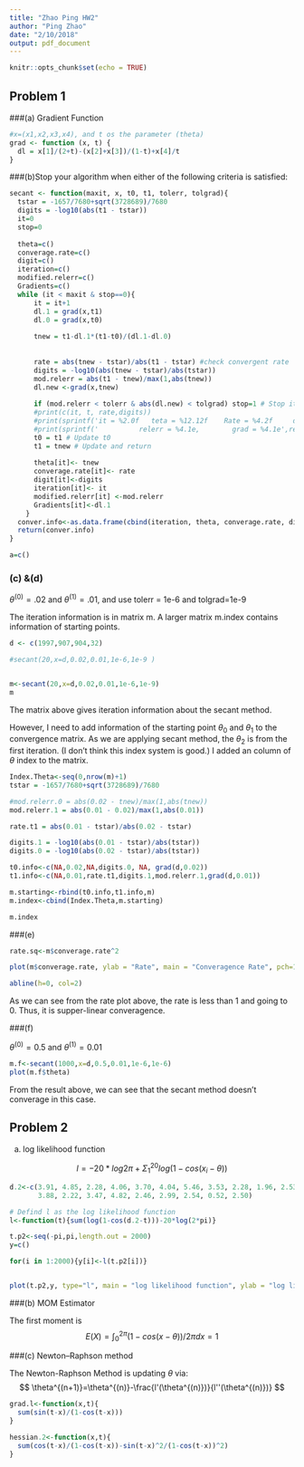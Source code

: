 ```yaml
---
title: "Zhao Ping HW2"
author: "Ping Zhao"
date: "2/10/2018"
output: pdf_document
---
```


```r
knitr::opts_chunk$set(echo = TRUE)
```

## Problem 1

###(a) Gradient Function
```r
#x=(x1,x2,x3,x4), and t os the parameter (theta)
grad <- function (x, t) {
  dl = x[1]/(2+t)-(x[2]+x[3])/(1-t)+x[4]/t
}


```




###(b)Stop your algorithm when either of the following criteria is satisfied:

```r
secant <- function(maxit, x, t0, t1, tolerr, tolgrad){
  tstar = -1657/7680+sqrt(3728689)/7680
  digits = -log10(abs(t1 - tstar))
  it=0
  stop=0
  
  theta=c()
  converage.rate=c()
  digit=c()
  iteration=c()
  modified.relerr=c()
  Gradients=c()
  while (it < maxit & stop==0){
      it = it+1
      dl.1 = grad(x,t1)
      dl.0 = grad(x,t0)
      
      tnew = t1-dl.1*(t1-t0)/(dl.1-dl.0)
  
      
      rate = abs(tnew - tstar)/abs(t1 - tstar) #check convergent rate
      digits = -log10(abs(tnew - tstar)/abs(tstar))
      mod.relerr = abs(t1 - tnew)/max(1,abs(tnew))
      dl.new <-grad(x,tnew)
      
      if (mod.relerr < tolerr & abs(dl.new) < tolgrad) stop=1 # Stop iteration condition
      #print(c(it, t, rate,digits))
      #print(sprintf('it = %2.0f   teta = %12.12f    Rate = %4.2f     digits = %2.1f',it,tnew,rate,digits))
      #print(sprintf('          relerr = %4.1e,        grad = %4.1e',relerr,dl))
      t0 = t1 # Update t0
      t1 = tnew # Update and return
      
      theta[it]<- tnew
      converage.rate[it]<- rate
      digit[it]<-digits
      iteration[it]<- it
      modified.relerr[it] <-mod.relerr
      Gradients[it]<-dl.1
    }
  conver.info<-as.data.frame(cbind(iteration, theta, converage.rate, digit, modified.relerr, Gradients))
  return(conver.info)
}

a=c()


```




### (c) &(d)

$\theta^{(0)}=.02$ and $\theta^{(1)}=.01$, and use tolerr = 1e-6 and tolgrad=1e-9

The iteration information is in matrix m. A larger matrix m.index contains information of starting points.
```r

d <- c(1997,907,904,32)

#secant(20,x=d,0.02,0.01,1e-6,1e-9 )


m<-secant(20,x=d,0.02,0.01,1e-6,1e-9)
m
```

The matrix above gives iteration information about the secant method.  



However, I need to add information of the starting point $\theta_0$ and $\theta_1$ to the convergence matrix. As we are applying secant method, the $\theta_2$ is from the first iteration. (I don't think this index system is good.) I added an column of $\theta$ index to the matrix.

```r


Index.Theta<-seq(0,nrow(m)+1)
tstar = -1657/7680+sqrt(3728689)/7680

#mod.relerr.0 = abs(0.02 - tnew)/max(1,abs(tnew))
mod.relerr.1 = abs(0.01 - 0.02)/max(1,abs(0.01))

rate.t1 = abs(0.01 - tstar)/abs(0.02 - tstar)

digits.1 = -log10(abs(0.01 - tstar)/abs(tstar))
digits.0 = -log10(abs(0.02 - tstar)/abs(tstar))

t0.info<-c(NA,0.02,NA,digits.0, NA, grad(d,0.02))
t1.info<-c(NA,0.01,rate.t1,digits.1,mod.relerr.1,grad(d,0.01))

m.starting<-rbind(t0.info,t1.info,m)
m.index<-cbind(Index.Theta,m.starting)

m.index

```



###(e)
```r

rate.sq<-m$converage.rate^2

plot(m$converage.rate, ylab = "Rate", main = "Converagence Rate", pch=15)

abline(h=0, col=2)


```

As we can see from the rate plot above, the rate is less than 1 and going to 0. Thus, it is supper-linear converagence.



###(f)

$\theta^{(0)}=0.5$ and $\theta^{(1)}=0.01$

```r
m.f<-secant(1000,x=d,0.5,0.01,1e-6,1e-6)
plot(m.f$theta)
```

From the result above, we can see that the secant method doesn't converage in this case.

## Problem 2
(a) log likelihood function

$$
l=-20*log2\pi+\Sigma_1^{20}log(1-cos(x_i-\theta))
$$





```r
d.2<-c(3.91, 4.85, 2.28, 4.06, 3.70, 4.04, 5.46, 3.53, 2.28, 1.96, 2.53, 
       3.88, 2.22, 3.47, 4.82, 2.46, 2.99, 2.54, 0.52, 2.50)

# Defind l as the log likelihood function
l<-function(t){sum(log(1-cos(d.2-t)))-20*log(2*pi)}

t.p2<-seq(-pi,pi,length.out = 2000)
y=c()

for(i in 1:2000){y[i]<-l(t.p2[i])}


plot(t.p2,y, type="l", main = "log likelihood function", ylab = "log likelihood")

```


###(b) MOM Estimator

The first moment is 
$$
E(X)=\int_0^{2\pi}(1-cos(x-\theta))/2{\pi} dx=1
$$


###(c) Newton–Raphson method

The Newton-Raphson Method is updating $\theta$ via:
$$
\theta^{(n+1)}=\theta^{(n)}-\frac{l'(\theta^{(n)})}{l''(\theta^{(n)})}
$$



```r
grad.l<-function(x,t){
  sum(sin(t-x)/(1-cos(t-x)))
}

hessian.2<-function(x,t){
  sum(cos(t-x)/(1-cos(t-x))-sin(t-x)^2/(1-cos(t-x))^2)
}



```




















